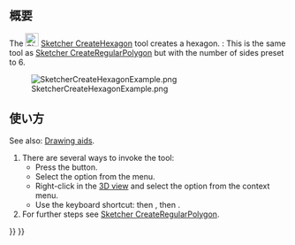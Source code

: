 <languages/>

{{Docnav/ja
|[[Sketcher_CreatePentagon/ja|正五角形]]
|[[Sketcher_CreateHeptagon/ja|正七角形]]
|[[Sketcher_Workbench/ja|スケッチャーワークベンチ]]
|IconL=Sketcher_CreatePentagon.svg
|IconR=Sketcher_CreateHeptagon.svg
|IconC=Workbench_Sketcher.svg
}}

{{GuiCommand/ja
|Name=Sketcher CreatePentagon
|Name/ja=スケッチャー・正六角形
|MenuLocation=スケッチ → スケッチャージオメトリ → 正六角形
|Workbenches=[[Sketcher_Workbench/ja|スケッチャー]]
|Shortcut={{KEY|G}} {{KEY|P}} {{KEY|6}}
|Version=0.15
|SeeAlso=[[Sketcher_CreateRegularPolygon/ja|スケッチャー・正多角形]]
}}

<span id="Description"></span>
== 概要 ==

The [[Image:Sketcher_CreateHexagon.svg|24px]] [[Sketcher_CreateHexagon|Sketcher CreateHexagon]] tool creates a hexagon. {{Version|1.0}}: This is the same tool as [[Sketcher_CreateRegularPolygon|Sketcher CreateRegularPolygon]] but with the number of sides preset to 6.

[[Image:SketcherCreateHexagonExample.png‎]]

<span id="Usage"></span>
== 使い方 ==

See also: [[Sketcher_Workbench#Drawing_aids|Drawing aids]].

# There are several ways to invoke the tool:
#* Press the {{Button|[[Image:Sketcher_CreateHexagon.svg|16px]] [[Sketcher_CreateHexagon|Hexagon]]}} button.
#* Select the {{MenuCommand|Sketcher → Sketcher geometries → [[Image:Sketcher_CreateHexagon.svg|16px]] Create hexagon}} option from the menu.
#* Right-click in the [[3D_view|3D view]] and select the {{MenuCommand|[[Image:Sketcher_CreateHexagon.svg|16px]] Create hexagon}} option from the context menu.
#* Use the keyboard shortcut: {{KEY|G}} then {{KEY|P}}, then {{KEY|6}}.
# For further steps see [[Sketcher_CreateRegularPolygon#Usage|Sketcher CreateRegularPolygon]].


{{Docnav/ja
|[[Sketcher_CreatePentagon/ja|正五角形]]
|[[Sketcher_CreateHeptagon/ja|正七角形]]
|[[Sketcher_Workbench/ja|スケッチャーワークベンチ]]
|IconL=Sketcher_CreatePentagon.svg
|IconR=Sketcher_CreateHeptagon.svg
|IconC=Workbench_Sketcher.svg
}}

{{Sketcher Tools navi{{#translation:}}}}
{{Userdocnavi{{#translation:}}}}